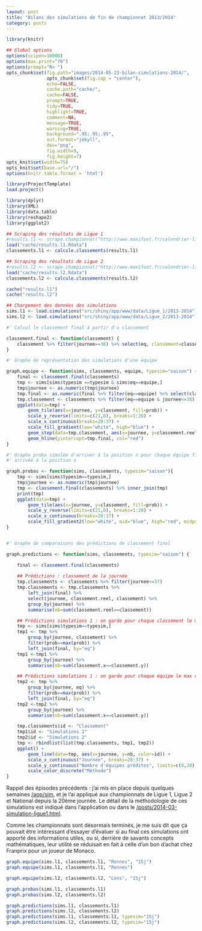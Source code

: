 ```yaml
---
layout: post
title: "Bilans des simulations de fin de championnat 2013/2014"
category: posts
--- 
```



```r
library(knitr)

## Global options
options(scipen=10000)
options(max.print="70")
options(prompt="R> ")
opts_chunk$set(fig.path="images/2014-05-23-bilan-simulations-2014/",
               opts_chunk$set(fig.cap = "center"),
               echo=FALSE,
               cache.path="cache/",
               cache=FALSE,
               prompt=TRUE,
               tidy=TRUE,
               highlight=TRUE,
               comment=NA,
               message=TRUE,
               warning=TRUE,
               background=".95;.95;.95",
               out.format="jekyll",
               dev="png",
               fig.width=9,
               fig.height=7)
opts_knit$set(width=75)
opts_knit$set(base.url="/")
options(knitr.table.format = 'html')

```

```r
library(ProjectTemplate)
load.project()

library(dplyr)
library(XML)
library(data.table)
library(reshape2)
library(ggplot2)

```


```r

## Scraping des résultats de Ligue 1
#results.l1 <- scrape.championnat("http://www.maxifoot.fr/calendrier-ligue1-2013-2014.htm")
load("cache/results.l1.Rdata")
classements.l1 <- calcule.classements(results.l1)

## Scraping des résultats de Ligue 2
#results.l2 <- scrape.championnat("http://www.maxifoot.fr/calendrier-ligue2.php")
load("cache/results.l2.Rdata")
classements.l2 <- calcule.classements(results.l2)

cache("results.l1")
cache("results.l2")

```

```r

## Chargement des données des simulations
sims.l1 <- load.simulations("src/shiny/app/www/data/Ligue_1/2013-2014")
sims.l2 <- load.simulations("src/shiny/app/www/data/Ligue_2/2013-2014")

```

```r

#' Calcul le classement final à partir d'u classement

classement.final <- function(classement) {
    classement %>% filter(journee==38) %>% select(eq, classement=classement.reel)  
}

#' Graphe de représentation des simulations d'une équipe

graph.equipe <- function(sims, classements, equipe, typesim="saison") {
    final <- classement.final(classements)
    tmp <- sims[sims$typesim ==typesim & sims$eq==equipe,]
    tmp$journee <- as.numeric(tmp$journee)
    tmp.final <- as.numeric(final %>% filter(eq==equipe) %>% select(classement))
    tmp.classement <- classements %>% filter(eq==equipe & journee<=38) %>% mutate(journee=journee-0.5)
    ggplot(data=tmp) +
        geom_tile(aes(x=journee, y=classement, fill=prob)) +
        scale_y_reverse(limits=c(21,0), breaks=1:20) +
        scale_x_continuous(breaks=20:37) +
        scale_fill_gradient(low="white", high="blue") +
        geom_step(data=tmp.classement, aes(x=journee, y=classement.reel)) +
        geom_hline(yintercept=tmp.final, col="red")
}

#' Graphe proba simulée d'arriver à la position n pour chaque équipe finalement
#' arrivée à la position n

graph.probas <- function(sims, classements, typesim="saison"){
    tmp <- sims[sims$typesim==typesim,]
    tmp$journee <- as.numeric(tmp$journee)
    tmp <- classement.final(classements) %>% inner_join(tmp)
    print(tmp)
    ggplot(data=tmp) +
        geom_tile(aes(x=journee, y=classement, fill=prob)) +
        scale_y_reverse(limits=c(21,0), breaks=1:20) +
        scale_x_continuous(breaks=20:37) +
        scale_fill_gradient2(low="white", mid="blue", high="red", midpoint=50)
}


#' Graphe de comparaisons des prédictions de classement final

graph.predictions <- function(sims, classements, typesim="saison") {

    final <- classement.final(classements)
    
    ## Prédictions : classement de la journée
    tmp.classements <- classements %>% filter(journee<=37) 
    tmp.classements <- tmp.classements %>%
        left_join(final) %>%
        select(journee, classement.reel, classement) %>%
        group_by(journee) %>%
        summarise(nb=sum(classement.reel==classement))

    ## Prédictions simulations 1 : on garde pour chaque classement le max de prob
    tmp <- sims[sims$typesim==typesim,]
    tmp1 <- tmp %>%
        group_by(journee, classement) %>%
        filter(prob==max(prob)) %>%
        left_join(final, by="eq")
    tmp1 <-tmp1 %>%
        group_by(journee) %>%
        summarise(nb=sum(classement.x==classement.y))

    ## Prédictions simulations 1 : on garde pour chaque équipe le max de prob
    tmp2 <- tmp %>%
        group_by(journee, eq) %>%
        filter(prob==max(prob)) %>%
        left_join(final, by="eq")
    tmp2 <-tmp2 %>%
        group_by(journee) %>%
        summarise(nb=sum(classement.x==classement.y))

    tmp.classements$id <- "Classement"
    tmp1$id <- "Simulations 1"
    tmp2$id <- "Simulations 2"
    tmp <- rbindlist(list(tmp.classements, tmp1, tmp2))
    ggplot() +
        geom_line(data=tmp, aes(x=journee, y=nb, color=id)) +
        scale_x_continuous("Journée", breaks=20:37) +
        scale_y_continuous("Nombre d'équipes prédites", limits=c(0,20), breaks=0:20) +
        scale_color_discrete("Méthode")
}

```

Rappel des épisodes précédents : j'ai mis en place depuis quelques semaines
[/app/sim](un outil permettant de faire des simulations de fins de championnat
de football), et je l'ai appliqué aux championnats de Ligue 1, Ligue 2 et
National depuis la 20ème journée. Le détail de la méthodologie de ces
simulations est indiqué dans l'application ou dans le
[/posts/2014-03-simulation-ligue1.html](billet correspondant).

Comme les championnats sont désormais terminés, je me suis dit que ça pouvait
être intéressant d'essayer d'évaluer si au final ces simulations ont apporté
des informations utiles, ou si, derrière de savants concepts mathématiques,
leur utilité se réduisait en fait à celle d'un bon d'achat chez Franprix pour
un joueur de Monaco.





```r

graph.equipe(sims.l1, classements.l1, "Rennes", "15j")
graph.equipe(sims.l1, classements.l1, "Rennes")

graph.equipe(sims.l2, classements.l2, "Lens", "15j")

graph.probas(sims.l1, classements.l1)
graph.probas(sims.l2, classements.l2)

graph.predictions(sims.l1, classements.l1)
graph.predictions(sims.l2, classements.l2)
graph.predictions(sims.l1, classements.l1, typesim="15j")
graph.predictions(sims.l2, classements.l2, typesim="15j")

```








